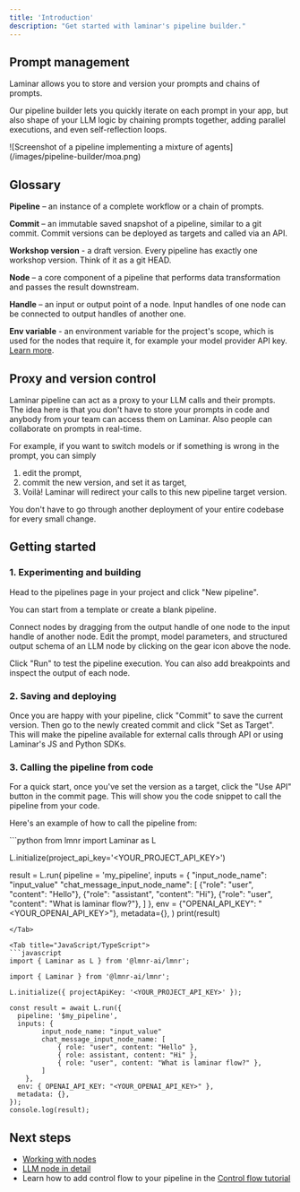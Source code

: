 ```yaml
---
title: 'Introduction'
description: "Get started with laminar's pipeline builder."
---
```


## Prompt management

Laminar allows you to store and version your prompts and chains of prompts.

Our pipeline builder lets you quickly iterate on each prompt in your app, but also shape of your LLM logic
by chaining prompts together, adding parallel executions, and even self-reflection loops.

<Frame caption = "A sample Mixture of agents pipeline">
![Screenshot of a pipeline implementing a mixture of agents](/images/pipeline-builder/moa.png)
</Frame>

## Glossary

**Pipeline** – an instance of a complete workflow or a chain of prompts.

**Commit** – an immutable saved snapshot of a pipeline, similar to a git commit.
Commit versions can be deployed as targets and called via an API.

**Workshop version** - a draft version. Every pipeline has exactly one workshop version. Think of it as a git HEAD.

**Node** – a core component of a pipeline that performs data transformation and passes the result downstream.

**Handle** – an input or output point of a node. Input handles of one node can be connected to output handles of another one.

**Env variable** - an environment variable for the project's scope, which is used for the nodes that require it, for example your model provider API key. [Learn more](/pipeline/env-variables).

## Proxy and version control

Laminar pipeline can act as a proxy to your LLM calls and their prompts.
The idea here is that you don't have to store your prompts in code and anybody from your team can access them on Laminar.
Also people can collaborate on prompts in real-time.

For example, if you want to switch models or if something is wrong in the prompt, you can simply 

1. edit the prompt,
1. commit the new version, and set it as target,
1. Voilà! Laminar will redirect your calls to this new pipeline target version.

You don't have to go through another deployment of your entire codebase for every small change.

## Getting started

### 1. Experimenting and building

Head to the pipelines page in your project and click "New pipeline".

You can start from a template or create a blank pipeline.

Connect nodes by dragging from the output handle of one node to the input handle of another node. Edit
the prompt, model parameters, and structured output schema of an LLM node by clicking on the gear icon above the node.

Click "Run" to test the pipeline execution. You can also add breakpoints and inspect the output of each node.

### 2. Saving and deploying

Once you are happy with your pipeline, click "Commit" to save the current version.
Then go to the newly created commit and click "Set as Target".
This will make the pipeline available for external calls through API or using Laminar's JS and Python SDKs.

### 3. Calling the pipeline from code

For a quick start, once you've set the version as a target, 
click the "Use API" button in the commit page. This will show you the code snippet to call the pipeline from your code.

Here's an example of how to call the pipeline from:

<Tabs>
<Tab title = "Python">
```python
from lmnr import Laminar as L

L.initialize(project_api_key='<YOUR_PROJECT_API_KEY>')
  
result = L.run(
    pipeline = 'my_pipeline',
    inputs = {
        "input_node_name": "input_value"
        "chat_message_input_node_name": [
            {"role": "user", "content": "Hello"},
            {"role": "assistant", "content": "Hi"},
            {"role": "user", "content": "What is laminar flow?"},
        ]
    },
    env = {"OPENAI_API_KEY": "<YOUR_OPENAI_API_KEY>"},
    metadata={},
)
print(result)
```
</Tab>

<Tab title="JavaScript/TypeScript">
```javascript
import { Laminar as L } from '@lmnr-ai/lmnr';

import { Laminar } from '@lmnr-ai/lmnr';

L.initialize({ projectApiKey: '<YOUR_PROJECT_API_KEY>' });

const result = await L.run({
  pipeline: '$my_pipeline',
  inputs: {
        input_node_name: "input_value"
        chat_message_input_node_name: [
            { role: "user", content: "Hello" },
            { role: assistant, content: "Hi" }, 
            { role: "user", content: "What is laminar flow?" },
        ]
    },
  env: { OPENAI_API_KEY: "<YOUR_OPENAI_API_KEY>" },
  metadata: {},
});
console.log(result);
```
</Tab>
</Tabs>

## Next steps

- [Working with nodes](/pipeline/working-with-nodes)
- [LLM node in detail](/nodes/LLM)
- Learn how to add control flow to your pipeline in the [Control flow tutorial](/tutorials/control-flow-with-LLM)
